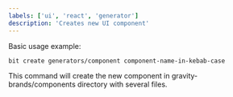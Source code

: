 ```yaml
---
labels: ['ui', 'react', 'generator']
description: 'Creates new UI component'
---
```


Basic usage example:
```sh
bit create generators/component component-name-in-kebab-case
```

This command will create the new component in gravity-brands/components directory with several files.
